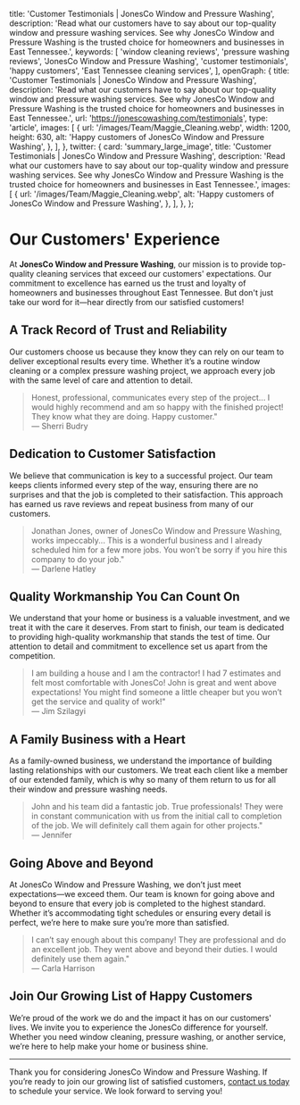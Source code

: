 
  title: 'Customer Testimonials | JonesCo Window and Pressure Washing',
  description: 'Read what our customers have to say about our top-quality window and pressure washing services. See why JonesCo Window and Pressure Washing is the trusted choice for homeowners and businesses in East Tennessee.',
  keywords: [
    'window cleaning reviews',
    'pressure washing reviews',
    'JonesCo Window and Pressure Washing',
    'customer testimonials',
    'happy customers',
    'East Tennessee cleaning services',
  ],
  openGraph: {
    title: 'Customer Testimonials | JonesCo Window and Pressure Washing',
    description: 'Read what our customers have to say about our top-quality window and pressure washing services. See why JonesCo Window and Pressure Washing is the trusted choice for homeowners and businesses in East Tennessee.',
    url: 'https://jonescowashing.com/testimonials',
    type: 'article',
    images: [
      {
        url: '/images/Team/Maggie_Cleaning.webp',
        width: 1200,
        height: 630,
        alt: 'Happy customers of JonesCo Window and Pressure Washing',
      },
    ],
  },
  twitter: {
    card: 'summary_large_image',
    title: 'Customer Testimonials | JonesCo Window and Pressure Washing',
    description: 'Read what our customers have to say about our top-quality window and pressure washing services. See why JonesCo Window and Pressure Washing is the trusted choice for homeowners and businesses in East Tennessee.',
    images: [
      {
        url: '/images/Team/Maggie_Cleaning.webp',
        alt: 'Happy customers of JonesCo Window and Pressure Washing',
      },
    ],
  },
};

# Our Customers' Experience

At **JonesCo Window and Pressure Washing**, our mission is to provide top-quality cleaning services that exceed our customers' expectations. Our commitment to excellence has earned us the trust and loyalty of homeowners and businesses throughout East Tennessee. But don't just take our word for it—hear directly from our satisfied customers!

## A Track Record of Trust and Reliability

Our customers choose us because they know they can rely on our team to deliver exceptional results every time. Whether it’s a routine window cleaning or a complex pressure washing project, we approach every job with the same level of care and attention to detail.

> Honest, professional, communicates every step of the project... I would highly recommend and am so happy with the finished project! They know what they are doing. Happy customer."  
> — Sherri Budry

## Dedication to Customer Satisfaction

We believe that communication is key to a successful project. Our team keeps clients informed every step of the way, ensuring there are no surprises and that the job is completed to their satisfaction. This approach has earned us rave reviews and repeat business from many of our customers.

> Jonathan Jones, owner of JonesCo Window and Pressure Washing, works impeccably... This is a wonderful business and I already scheduled him for a few more jobs. You won’t be sorry if you hire this company to do your job."  
> — Darlene Hatley

## Quality Workmanship You Can Count On

We understand that your home or business is a valuable investment, and we treat it with the care it deserves. From start to finish, our team is dedicated to providing high-quality workmanship that stands the test of time. Our attention to detail and commitment to excellence set us apart from the competition.

> I am building a house and I am the contractor! I had 7 estimates and felt most comfortable with JonesCo! John is great and went above expectations! You might find someone a little cheaper but you won’t get the service and quality of work!"  
> — Jim Szilagyi

## A Family Business with a Heart

As a family-owned business, we understand the importance of building lasting relationships with our customers. We treat each client like a member of our extended family, which is why so many of them return to us for all their window and pressure washing needs.

> John and his team did a fantastic job. True professionals! They were in constant communication with us from the initial call to completion of the job. We will definitely call them again for other projects."  
> — Jennifer

## Going Above and Beyond

At JonesCo Window and Pressure Washing, we don’t just meet expectations—we exceed them. Our team is known for going above and beyond to ensure that every job is completed to the highest standard. Whether it’s accommodating tight schedules or ensuring every detail is perfect, we’re here to make sure you’re more than satisfied.

> I can’t say enough about this company! They are professional and do an excellent job. They went above and beyond their duties. I would definitely use them again."  
> — Carla Harrison

## Join Our Growing List of Happy Customers

We’re proud of the work we do and the impact it has on our customers' lives. We invite you to experience the JonesCo difference for yourself. Whether you need window cleaning, pressure washing, or another service, we’re here to help make your home or business shine.

---

Thank you for considering JonesCo Window and Pressure Washing. If you’re ready to join our growing list of satisfied customers, [contact us today](https://jonescowashing.com/contact) to schedule your service. We look forward to serving you!


